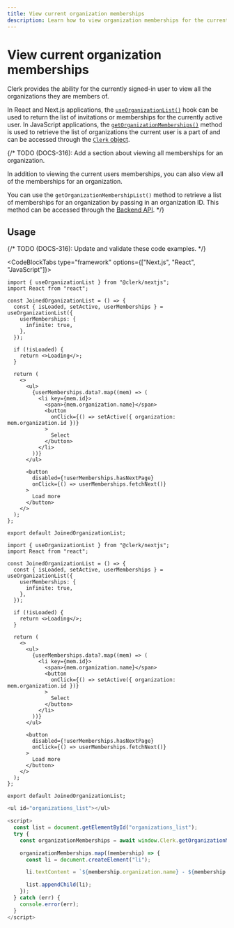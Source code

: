 ```yaml
---
title: View current organization memberships
description: Learn how to view organization memberships for the currently signed-in user.
---
```


# View current organization memberships

Clerk provides the ability for the currently signed-in user to view all the organizations they are members of.

In React and Next.js applications, the [`useOrganizationList()`](/docs/references/react/use-organization-list) hook can be used to return the list of invitations or memberships for the currently active user. In JavaScript applications, the [`getOrganizationMemberships()`](/docs/references/javascript/clerk/organization-methods#get-organization-memberships) method is used to retrieve the list of organizations the current user is a part of and can be accessed through the [`Clerk` object](/docs/references/javascript/clerk/clerk).

{/* TODO (DOCS-316): Add a section about viewing all memberships for an organization.

In addition to viewing the current users memberships, you can also view all of the memberships for an organization.

You can use the `getOrganizationMembershipList()` method to retrieve a list of memberships for an organization by passing in an organization ID. This method can be accessed through the [Backend API](/docs/references/backend/organization/get-organization-membership-list). */}

## Usage

{/* TODO (DOCS-316): Update and validate these code examples. */}

<CodeBlockTabs type="framework" options={["Next.js", "React", "JavaScript"]}>
```tsx filename="pages/joined-organizations.tsx"
import { useOrganizationList } from "@clerk/nextjs";
import React from "react";
 
const JoinedOrganizationList = () => {
  const { isLoaded, setActive, userMemberships } = useOrganizationList({
    userMemberships: {
      infinite: true,
    },
  });
 
  if (!isLoaded) {
    return <>Loading</>;
  }
 
  return (
    <>
      <ul>
        {userMemberships.data?.map((mem) => (
          <li key={mem.id}>
            <span>{mem.organization.name}</span>
            <button
              onClick={() => setActive({ organization: mem.organization.id })}
            >
              Select
            </button>
          </li>
        ))}
      </ul>
 
      <button
        disabled={!userMemberships.hasNextPage}
        onClick={() => userMemberships.fetchNext()}
      >
        Load more
      </button>
    </>
  );
};
 
export default JoinedOrganizationList;
```

```tsx filename="joined-organizations.tsx"
import { useOrganizationList } from "@clerk/nextjs";
import React from "react";
 
const JoinedOrganizationList = () => {
  const { isLoaded, setActive, userMemberships } = useOrganizationList({
    userMemberships: {
      infinite: true,
    },
  });
 
  if (!isLoaded) {
    return <>Loading</>;
  }
 
  return (
    <>
      <ul>
        {userMemberships.data?.map((mem) => (
          <li key={mem.id}>
            <span>{mem.organization.name}</span>
            <button
              onClick={() => setActive({ organization: mem.organization.id })}
            >
              Select
            </button>
          </li>
        ))}
      </ul>
 
      <button
        disabled={!userMemberships.hasNextPage}
        onClick={() => userMemberships.fetchNext()}
      >
        Load more
      </button>
    </>
  );
};
 
export default JoinedOrganizationList;
```

```js filename="joined-organizations.js"
<ul id="organizations_list"></ul>

<script>
  const list = document.getElementById("organizations_list");
  try {
    const organizationMemberships = await window.Clerk.getOrganizationMemberships();

    organizationMemberships.map((membership) => {
      const li = document.createElement("li");

      li.textContent = `${membership.organization.name} - ${membership.role}`;

      list.appendChild(li);
    });
  } catch (err) {
    console.error(err);
  }
</script>
```
</CodeBlockTabs>